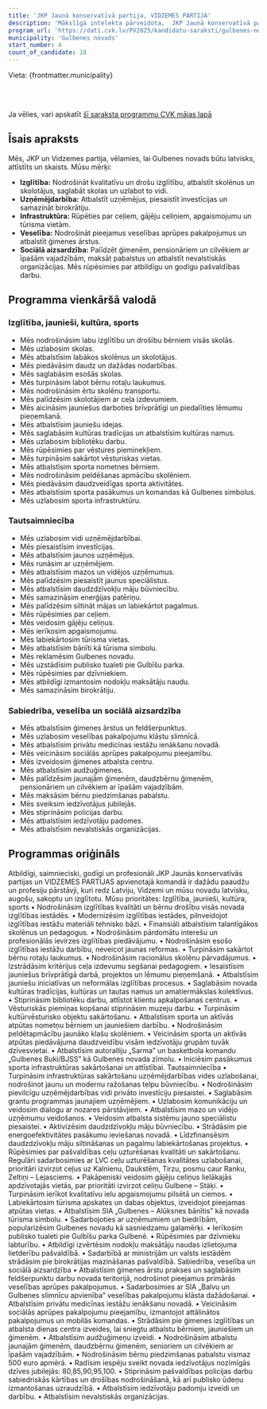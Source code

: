 ```yaml
---
title: 'JKP Jaunā konservatīvā partija, VIDZEMES PARTIJA'
description: 'Mākslīgā intelekta pārveidota,  JKP Jaunā konservatīvā partija, VIDZEMES PARTIJA - Gulbenes novads programma vienkāršā valodā'
program_url: 'https://dati.cvk.lv/PV2025/kandidatu-saraksti/gulbenes-novads/jkp-jauna-konservativa-partija-vidzemes-partija'
municipality: 'Gulbenes novads'
start_number: 4
count_of_candidate: 18
---
```



Vieta: {frontmatter.municipality}<br/>

<Badge text="Izglītības kvalitāte" variant="note" size="small" /> <Badge text="Uzņēmējdarbības atbalsts" variant="note" size="small" /> <Badge text="Ceļu infrastruktūra" variant="note" size="small" /> <Badge text="Veselības aprūpes pieejamība" variant="note" size="small" /> <Badge text="Sociālā aizsardzība ģimenēm" variant="note" size="small" />

<br/><br/> 

<Card title='Šis ir mākslīga intelekta ģenerēts apraksts' icon='starlight'>
    Ja vēlies, vari apskatīt <a href={frontmatter.program_url} target='_blank'>šī saraksta programmu CVK mājas lapā</a>
    </Card>

## Īsais apraksts

Mēs, JKP un Vidzemes partija, vēlamies, lai Gulbenes novads būtu latvisks, attīstīts un skaists. Mūsu mērķi:

*   **Izglītība:** Nodrošināt kvalitatīvu un drošu izglītību, atbalstīt skolēnus un skolotājus, saglabāt skolas un uzlabot to vidi.
*   **Uzņēmējdarbība:** Atbalstīt uzņēmējus, piesaistīt investīcijas un samazināt birokrātiju.
*   **Infrastruktūra:** Rūpēties par ceļiem, gājēju celiņiem, apgaismojumu un tūrisma vietām.
*   **Veselība:** Nodrošināt pieejamus veselības aprūpes pakalpojumus un atbalstīt ģimenes ārstus.
*   **Sociālā aizsardzība:** Palīdzēt ģimenēm, pensionāriem un cilvēkiem ar īpašām vajadzībām, maksāt pabalstus un atbalstīt nevalstiskās organizācijas. Mēs rūpēsimies par atbildīgu un godīgu pašvaldības darbu.

## Programma vienkāršā valodā

### Izglītība, jaunieši, kultūra, sports
*   Mēs nodrošināsim labu izglītību un drošību bērniem visās skolās.
*   Mēs uzlabosim skolas.
*   Mēs atbalstīsim labākos skolēnus un skolotājus.
*   Mēs piedāvāsim daudz un dažādas nodarbības.
*   Mēs saglabāsim esošās skolas.
*   Mēs turpināsim labot bērnu rotaļu laukumus.
*   Mēs nodrošināsim ērtu skolēnu transportu.
*   Mēs palīdzēsim skolotājiem ar ceļa izdevumiem.
*   Mēs aicināsim jauniešus darboties brīvprātīgi un piedalīties lēmumu pieņemšanā.
*   Mēs atbalstīsim jauniešu idejas.
*   Mēs saglabāsim kultūras tradīcijas un atbalstīsim kultūras namus.
*   Mēs uzlabosim bibliotēku darbu.
*   Mēs rūpēsimies par vēstures pieminekļiem.
*   Mēs turpināsim sakārtot vēsturiskas vietas.
*   Mēs atbalstīsim sporta nometnes bērniem.
*   Mēs nodrošināsim peldēšanas apmācību skolēniem.
*   Mēs piedāvāsim daudzveidīgas sporta aktivitātes.
*   Mēs atbalstīsim sporta pasākumus un komandas kā Gulbenes simbolus.
*   Mēs uzlabosim sporta infrastruktūru.

### Tautsaimniecība
*   Mēs uzlabosim vidi uzņēmējdarbībai.
*   Mēs piesaistīsim investīcijas.
*   Mēs atbalstīsim jaunos uzņēmējus.
*   Mēs runāsim ar uzņēmējiem.
*   Mēs atbalstīsim mazos un vidējos uzņēmumus.
*   Mēs palīdzēsim piesaistīt jaunus speciālistus.
*   Mēs atbalstīsim daudzdzīvokļu māju būvniecību.
*   Mēs samazināsim enerģijas patēriņu.
*   Mēs palīdzēsim siltināt mājas un labiekārtot pagalmus.
*   Mēs rūpēsimies par ceļiem.
*   Mēs veidosim gājēju celiņus.
*   Mēs ierīkosim apgaismojumu.
*   Mēs labiekārtosim tūrisma vietas.
*   Mēs atbalstīsim bānīti kā tūrisma simbolu.
*   Mēs reklamēsim Gulbenes novadu.
*   Mēs uzstādīsim publisko tualeti pie Gulbīšu parka.
*   Mēs rūpēsimies par dzīvniekiem.
*   Mēs atbildīgi izmantosim nodokļu maksātāju naudu.
*   Mēs samazināsim birokrātiju.

### Sabiedrība, veselība un sociālā aizsardzība
*   Mēs atbalstīsim ģimenes ārstus un feldšerpunktus.
*   Mēs uzlabosim veselības pakalpojumu klāstu slimnīcā.
*   Mēs atbalstīsim privātu medicīnas iestāžu ienākšanu novadā.
*   Mēs veicināsim sociālās aprūpes pakalpojumu pieejamību.
*   Mēs izveidosim ģimenes atbalsta centru.
*   Mēs atbalstīsim audžuģimenes.
*   Mēs palīdzēsim jaunajām ģimenēm, daudzbērnu ģimenēm, pensionāriem un cilvēkiem ar īpašām vajadzībām.
*   Mēs maksāsim bērnu piedzimšanas pabalstu.
*   Mēs sveiksim iedzīvotājus jubilejās.
*   Mēs stiprināsim policijas darbu.
*   Mēs atbalstīsim iedzīvotāju padomes.
*   Mēs atbalstīsim nevalstiskās organizācijas.

## Programmas oriģināls

Atbildīgi, saimnieciski, godīgi un profesionāli
JKP Jaunās konservatīvās partijas un VIDZEMES PARTIJAS apvienotajā komandā ir dažādu paaudžu un profesiju pārstāvji, kuri redz Latviju, Vidzemi un mūsu novadu latvisku, augošu, sakoptu un izglītotu.
Mūsu prioritātes:
Izglītība, jaunieši, kultūra, sports
• Nodrošināsim izglītības kvalitāti un bērnu drošību visās novada izglītības iestādēs.
• Modernizēsim izglītības iestādes, pilnveidojot izglītības iestāžu materiāli tehnisko bāzi.
• Finansiāli atbalstīsim talantīgākos skolēnus un pedagogus.
• Nodrošināsim pārdomātu interešu un profesionālās ievirzes izglītības piedāvājumu.
• Nodrošināsim esošo izglītības iestāžu darbību, neveicot jaunas reformas.
• Turpināsim sakārtot bērnu rotaļu laukumus.
• Nodrošināsim racionālus skolēnu pārvadājumus.
• Izstrādāsim kritērijus ceļa izdevumu segšanai pedagogiem.
• Iesaistīsim jauniešus brīvprātīgā darbā, projektos un lēmumu pieņemšanā.
• Atbalstīsim jauniešu iniciatīvas un neformālas izglītības procesus.
• Saglabāsim novada kultūras tradīcijas, kultūras un tautas namus un amatiermākslas kolektīvus.
• Stiprināsim bibliotēku darbu, attīstot klientu apkalpošanas centrus.
• Vēsturiskās piemiņas kopšanai stiprināsim muzeju darbu.
• Turpināsim kultūrvēsturisko objektu sakārtošanu.
• Atbalstīsim sporta un aktīvās atpūtas nometņu bērniem un jauniešiem darbību.
• Nodrošināsim peldētapmācību jaunāko klašu skolēniem.
• Veicināsim sporta un aktīvās atpūtas piedāvājuma daudzveidību visām iedzīvotāju grupām tuvāk dzīvesvietai.
• Atbalstīsim autoralliju „Sarma” un basketbola komandu „Gulbenes Buki/BJSS” kā Gulbenes novada zīmolu.
• Iniciēsim pasākumus sporta infrastruktūras sakārtošanai un attīstībai.
Tautsaimniecība
• Turpināsim infrastruktūras sakārtošanu uzņēmējdarbības vides uzlabošanai, nodrošinot jaunu un modernu ražošanas telpu būvniecību.
• Nodrošināsim pievilcīgu uzņēmējdarbības vidi privāto investīciju piesaistei.
• Saglabāsim grantu programmas jaunajiem uzņēmējiem.
• Uzlabosim komunikāciju un veidosim dialogu ar nozares pārstāvjiem.
• Atbalstīsim mazo un vidējo uzņēmumu veidošanos.
• Veidosim atbalsta sistēmu jauno speciālistu piesaistei.
• Aktivizēsim daudzdzīvokļu māju būvniecību.
• Strādāsim pie energoefektivitātes pasākumu ieviešanas novadā.
• Līdzfinansēsim daudzdzīvokļu māju siltināšanas un pagalmu labiekārtošanas projektus.
• Rūpēsimies par pašvaldības ceļu uzturēšanas kvalitāti un sakārtošanu. Regulāri sadarbosimies ar LVC ceļu uzturēšanas kvalitātes uzlabošanai, prioritāri izvirzot ceļus uz Kalnienu, Daukstēm, Tirzu, posmu caur Ranku, Zeltiņi – Lejasciems.
• Pakāpeniski veidosim gājēju celiņus lielākajās apdzīvotajās vietās, par prioritāti izvirzot celiņu Gulbene – Stāķi.
• Turpināsim ierīkot kvalitatīvu ielu apgaismojumu pilsētā un ciemos.
• Labiekārtosim tūrisma apskates un dabas objektus, izveidojot pieejamas atpūtas vietas.
• Atbalstīsim SIA „Gulbenes – Alūksnes bānītis” kā novada tūrisma simbolu.
• Sadarbojoties ar uzņēmumiem un biedrībām, popularizēsim Gulbenes novadu kā sasniedzamu galamērķi.
• Ierīkosim publisko tualeti pie Gulbīšu parka Gulbenē.
• Rūpēsimies par dzīvnieku labturību.
• Atbildīgi izvērtēsim nodokļu maksātāju naudas izlietojuma lietderību pašvaldībā.
• Sadarbībā ar ministrijām un valsts iestādēm strādāsim pie birokrātijas mazināšanas pašvaldībā.
Sabiedrība, veselība un sociālā aizsardzība
• Atbalstīsim ģimenes ārstu prakses un saglabāsim feldšerpunktu darbu novada teritorijā, nodrošinot pieejamus primārās veselības aprūpes pakalpojumus.
• Sadarbosimies ar SIA „Balvu un Gulbenes slimnīcu apvienība” veselības pakalpojumu klāsta dažādošanai.
• Atbalstīsim privātu medicīnas iestāžu ienākšanu novadā.
• Veicināsim sociālās aprūpes pakalpojumu pieejamību, izmantojot attālinātos pakalpojumus un mobilās komandas.
• Strādāsim pie ģimenes izglītības un atbalsta dienas centra izveides, lai sniegtu atbalstu bērniem, jauniešiem un ģimenēm.
• Atbalstīsim audžuģimeņu izveidi.
• Nodrošināsim atbalstu jaunajām ģimenēm, daudzbērnu ģimenēm, senioriem un cilvēkiem ar īpašām vajadzībām.
• Nodrošināsim bērnu piedzimšanas pabalstu vismaz 500 euro apmērā.
• Radīsim iespēju sveikt novada iedzīvotājus nozīmīgās dzīves jubilejās: 80,85,90,95,100.
• Stiprināsim pašvaldības policijas darbu sabiedriskās kārtības un drošības nodrošināšanā, kā arī publisko ūdeņu izmantošanas uzraudzībā.
• Atbalstīsim iedzīvotāju padomju izveidi un darbību.
• Atbalstīsim nevalstiskās organizācijas.
